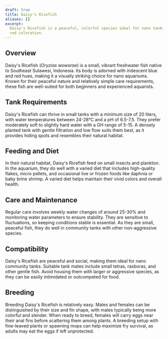 ```yaml
---
draft: true
title: Daisy's Ricefish
aliases: []
excerpt:
  Daisy's Ricefish is a peaceful, colorful species ideal for nano tanks, known for its ease of care and bright blue and
  red coloration.
---
```


## Overview

Daisy's Ricefish (_Oryzias woworae_) is a small, vibrant freshwater fish native to Southeast Sulawesi, Indonesia. Its
body is adorned with iridescent blue and red hues, making it a visually striking choice for nano aquariums. Known for
their peaceful nature and relatively simple care requirements, these fish are well-suited for both beginners and
experienced aquarists.

## Tank Requirements

Daisy's Ricefish can thrive in small tanks with a minimum size of 20 liters, with water temperatures between 24-28°C and
a pH of 6.5-7.5. They prefer moderately soft to slightly hard water with a GH range of 5-15. A densely planted tank with
gentle filtration and low flow suits them best, as it provides hiding spots and resembles their natural habitat.

## Feeding and Diet

In their natural habitat, Daisy's Ricefish feed on small insects and plankton. In the aquarium, they do well with a
varied diet that includes high-quality flakes, micro pellets, and occasional live or frozen foods like daphnia or baby
brine shrimp. A varied diet helps maintain their vivid colors and overall health.

## Care and Maintenance

Regular care involves weekly water changes of around 25-30% and monitoring water parameters to ensure stability. They
are sensitive to fluctuations, so keeping conditions stable is essential. As they are small, peaceful fish, they do well
in community tanks with other non-aggressive species.

## Compatibility

Daisy's Ricefish are peaceful and social, making them ideal for nano community tanks. Suitable tank mates include small
tetras, rasboras, and other gentle fish. Avoid housing them with larger or aggressive species, as they can be easily
intimidated or outcompeted for food.

## Breeding

Breeding Daisy's Ricefish is relatively easy. Males and females can be distinguished by their size and fin shape, with
males typically being more colorful and slender. When ready to breed, females will carry eggs near their anal fins
before scattering them among plants. A breeding setup with fine-leaved plants or spawning mops can help maximize fry
survival, as adults may eat the eggs if left unprotected.
